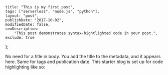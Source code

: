     title: "This is my first post",
    tags: ["serverless", "node.js", "python"],
    layout: "post",
    publishDate: "2017-10-02",
    modifiedDate: false,
    seoDescription:
        "This post demonstrates syntax-hightlighted code in your post.",
    exclude: true
};

<BlogMeta data={props} />

No need for a title in body. You add the title to the metadata, and it appears here.
Same for tags and publication date.
This starter blog is set up for code highlighting like so:

<DemoCode />
